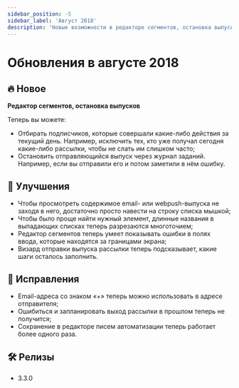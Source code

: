 ```yaml
---
sidebar_position: -5
sidebar_label: 'Август 2018'
description: 'Новые возможности в редакторе сегментов, остановка выпусков, превью email, подсказки в визарде отправки, некоторые исправления'
---
```


# Обновления в августе 2018

## 🔥 Новое

**Редактор сегментов, остановка выпусков**

Теперь вы можете:

- Отбирать подписчиков, которые совершали какие-либо действия за текущий день. Например, исключить тех, кто уже получал сегодня какие-либо рассылки, чтобы не слать им слишком часто;
- Остановить отправляющийся выпуск через журнал заданий. Например, если вы отправили его и потом заметили в нём ошибку.

## 🚀 Улучшения

- Чтобы просмотреть содержимое email- или webpush-выпуска не заходя в него, достаточно просто навести на строку списка мышкой;
- Чтобы было проще найти нужный элемент, длинные названия в выпадающих списках теперь разрезаются многоточием;
- Редактор сегментов теперь умеет показывать ошибки в полях ввода, которые находятся за границами экрана;
- Визард отправки выпуска рассылки теперь подсказывает, какие шаги осталось заполнить.

## 🐛 Исправления

- Email-адреса со знаком «+» теперь можно использовать в адресе отправителя;
- Ошибиться и запланировать выход рассылки в прошлом теперь не получится;
- Сохранение в редакторе писем автоматизации теперь работает более одного раза.

## 🛠️ Релизы

- 3.3.0
